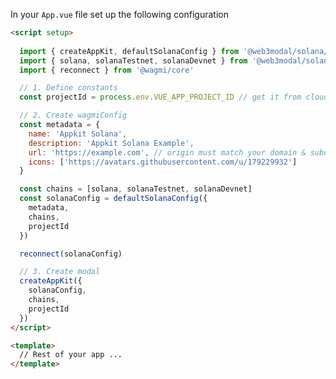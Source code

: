 

In your `App.vue` file set up the following configuration

```html
<script setup>
  
  import { createAppKit, defaultSolanaConfig } from '@web3modal/solana/vue'
  import { solana, solanaTestnet, solanaDevnet } from '@web3modal/solana/chains'
  import { reconnect } from '@wagmi/core'

  // 1. Define constants
  const projectId = process.env.VUE_APP_PROJECT_ID // get it from cloud.reown.com

  // 2. Create wagmiConfig
  const metadata = {
    name: 'Appkit Solana',
    description: 'Appkit Solana Example',
    url: 'https://example.com', // origin must match your domain & subdomain
    icons: ['https://avatars.githubusercontent.com/u/179229932']
  }

  const chains = [solana, solanaTestnet, solanaDevnet]
  const solanaConfig = defaultSolanaConfig({
    metadata,
    chains,
    projectId
  })

  reconnect(solanaConfig)

  // 3. Create modal
  createAppKit({
    solanaConfig,
    chains,
    projectId
  })
</script>

<template>
  // Rest of your app ...
</template>

```
